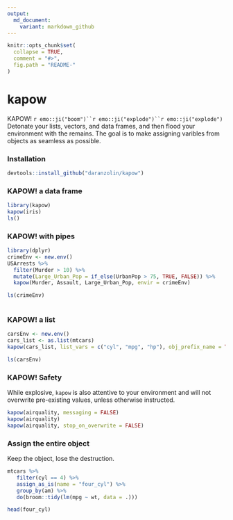 ```yaml
---
output:
  md_document:
    variant: markdown_github
---
```


<!-- README.md is generated from README.Rmd. Please edit that file -->

```r
knitr::opts_chunk$set(
  collapse = TRUE,
  comment = "#>",
  fig.path = "README-"
)
```

# kapow


KAPOW! `r emo::ji("boom")``r emo::ji("explode")``r emo::ji("explode")` Detonate your lists, vectors, and data frames, and then flood your environment with the remains. The goal is to make assigning varibles from objects as seamless as possible.

### Installation


```r
devtools::install_github("daranzolin/kapow")
```

### KAPOW! a data frame

```r
library(kapow)
kapow(iris)
ls()
```

### KAPOW! with pipes

```r
library(dplyr)
crimeEnv <- new.env()
USArrests %>% 
  filter(Murder > 10) %>% 
  mutate(Large_Urban_Pop = if_else(UrbanPop > 75, TRUE, FALSE)) %>% 
  kapow(Murder, Assault, Large_Urban_Pop, envir = crimeEnv)

ls(crimeEnv)
  
```

### KAPOW! a list

```r
carsEnv <- new.env()
cars_list <- as.list(mtcars)
kapow(cars_list, list_vars = c("cyl", "mpg", "hp"), obj_prefix_name = TRUE, envir = carsEnv)

ls(carsEnv)
```

### KAPOW! Safety

While explosive, `kapow` is also attentive to your environment and will not overwrite pre-existing values, unless otherwise instructed.

```r
kapow(airquality, messaging = FALSE)
kapow(airquality)
kapow(airquality, stop_on_overwrite = FALSE)
```

### Assign the entire object

Keep the object, lose the destruction.

```r
mtcars %>%
   filter(cyl == 4) %>%
   assign_as_is(name = "four_cyl") %>%
   group_by(am) %>%
   do(broom::tidy(lm(mpg ~ wt, data = .)))

head(four_cyl)
```


